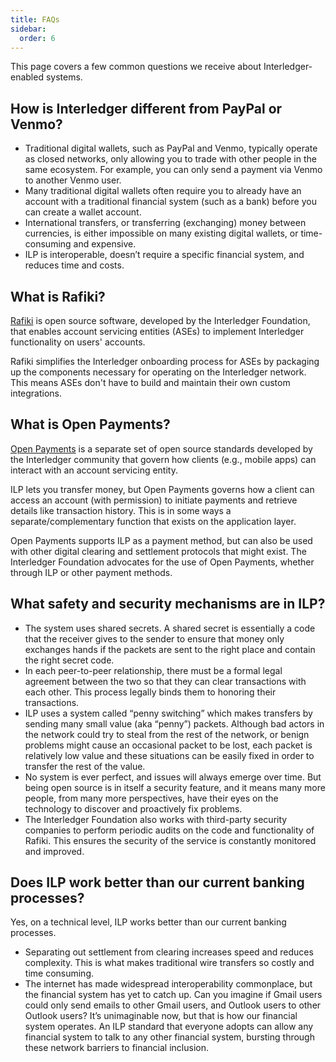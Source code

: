 ```yaml
---
title: FAQs
sidebar:
  order: 6
---
```



This page covers a few common questions we receive about Interledger-enabled systems.

## How is Interledger different from PayPal or Venmo?

- Traditional digital wallets, such as PayPal and Venmo, typically operate as closed networks, only allowing you to trade with other people in the same ecosystem. For example, you can only send a payment via Venmo to another Venmo user.
- Many traditional digital wallets often require you to already have an account with a traditional financial system (such as a bank) before you can create a wallet account.
- International transfers, or transferring (exchanging) money between currencies, is either impossible on many existing digital wallets, or time-consuming and expensive.
- ILP is interoperable, doesn’t require a specific financial system, and reduces time and costs.

## What is Rafiki?

[Rafiki](https://rafiki.dev) is open source software, developed by the Interledger Foundation, that enables account servicing entities (ASEs) to implement Interledger functionality on users' accounts.

Rafiki simplifies the Interledger onboarding process for ASEs by packaging up the components necessary for operating on the Interledger network. This means ASEs don't have to build and maintain their own custom integrations.

## What is Open Payments?

[Open Payments](https://openpayments.dev) is a separate set of open source standards developed by the Interledger community that govern how clients (e.g., mobile apps) can interact with an account servicing entity.

ILP lets you transfer money, but Open Payments governs how a client can access an account (with permission) to initiate payments and retrieve details like transaction history. This is in some ways a separate/complementary function that exists on the application layer.

Open Payments supports ILP as a payment method, but can also be used with other digital clearing and settlement protocols that might exist. The Interledger Foundation advocates for the use of Open Payments, whether through ILP or other payment methods.

## What safety and security mechanisms are in ILP?

- The system uses shared secrets. A shared secret is essentially a code that the receiver gives to the sender to ensure that money only exchanges hands if the packets are sent to the right place and contain the right secret code.
- In each peer-to-peer relationship, there must be a formal legal agreement between the two so that they can clear transactions with each other. This process legally binds them to honoring their transactions.
- ILP uses a system called “penny switching” which makes transfers by sending many small value (aka “penny”) packets. Although bad actors in the network could try to steal from the rest of the network, or benign problems might cause an occasional packet to be lost, each packet is relatively low value and these situations can be easily fixed in order to transfer the rest of the value.
- No system is ever perfect, and issues will always emerge over time. But being open source is in itself a security feature, and it means many more people, from many more perspectives, have their eyes on the technology to discover and proactively fix problems.
- The Interledger Foundation also works with third-party security companies to perform periodic audits on the code and functionality of Rafiki. This ensures the security of the service is constantly monitored and improved.

## Does ILP work better than our current banking processes?

Yes, on a technical level, ILP works better than our current banking processes.

- Separating out settlement from clearing increases speed and reduces complexity. This is what makes traditional wire transfers so costly and time consuming.
- The internet has made widespread interoperability commonplace, but the financial system has yet to catch up. Can you imagine if Gmail users could only send emails to other Gmail users, and Outlook users to other Outlook users? It’s unimaginable now, but that is how our financial system operates. An ILP standard that everyone adopts can allow any financial system to talk to any other financial system, bursting through these network barriers to financial inclusion.

<CompletionTracker postId="faqs" client:only="preact" />
